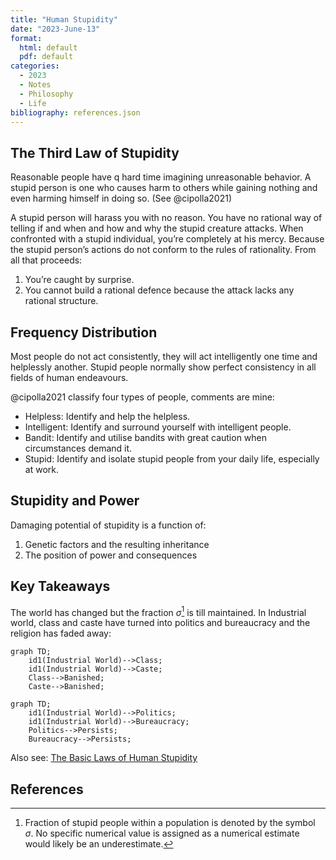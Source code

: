 ```yaml
---
title: "Human Stupidity"
date: "2023-June-13"
format: 
  html: default
  pdf: default
categories:
  - 2023
  - Notes
  - Philosophy
  - Life
bibliography: references.json
---
```


## The Third Law of Stupidity

Reasonable people have q hard time imagining unreasonable behavior. A stupid person is one who causes harm to others while gaining nothing and even harming himself in doing so. (See @cipolla2021)

A stupid person will harass you with no reason. You have no rational way of telling if and when and how and why the stupid creature attacks. When confronted with a stupid individual, you're completely at his mercy. Because the stupid person's actions do not conform to the rules of rationality. From all that proceeds:

1.  You're caught by surprise.
2.  You cannot build a rational defence because the attack lacks any rational structure.

## Frequency Distribution

Most people do not act consistently, they will act intelligently one time and helplessly another. Stupid people normally show perfect consistency in all fields of human endeavours.

@cipolla2021 classify four types of people, comments are mine:

-   Helpless: Identify and help the helpless.
-   Intelligent: Identify and surround yourself with intelligent people.
-   Bandit: Identify and utilise bandits with great caution when circumstances demand it.
-   Stupid: Identify and isolate stupid people from your daily life, especially at work.

## Stupidity and Power

Damaging potential of stupidity is a function of:

1.  Genetic factors and the resulting inheritance
2.  The position of power and consequences

## Key Takeaways

The world has changed but the fraction $\sigma$[^1] is till maintained. In Industrial world, class and caste have turned into politics and bureaucracy and the religion has faded away:

[^1]: Fraction of stupid people within a population is denoted by the symbol $\sigma$. No specific numerical value is assigned as a numerical estimate would likely be an underestimate.

```mermaid
graph TD;
    id1(Industrial World)-->Class;
    id1(Industrial World)-->Caste;
    Class-->Banished;
    Caste-->Banished;
```

```mermaid
graph TD;
    id1(Industrial World)-->Politics;
    id1(Industrial World)-->Bureaucracy;
    Politics-->Persists;
    Bureaucracy-->Persists;
```

Also see: [The Basic Laws of Human Stupidity](https://serhatbe.github.io/continuum/posts/2023-June-11/)

## References

